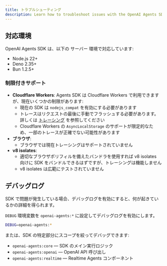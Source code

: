 ```yaml
---
title: トラブルシューティング
description: Learn how to troubleshoot issues with the OpenAI Agents SDK.
---
```


## 対応環境

OpenAI Agents SDK は、以下の サーバー 環境で対応しています:

- Node.js 22+
- Deno 2.35+
- Bun 1.2.5+

### 制限付きサポート

- **Cloudflare Workers**: Agents SDK は Cloudflare Workers で利用できますが、現在いくつかの制限があります:
  - 現在の SDK は `nodejs_compat` を有効にする必要があります
  - トレースはリクエストの最後に手動でフラッシュする必要があります。詳しくは [トレーシング](/openai-agents-js/ja/guides/tracing#export-loop-lifecycle) を参照してください
  - Cloudflare Workers の `AsyncLocalStorage` のサポートが限定的なため、一部のトレースが正確でない可能性があります
- **ブラウザ**:
  - ブラウザでは現在トレーシングはサポートされていません
- **v8 isolates**:
  - 適切なブラウザポリフィルを備えたバンドラを使用すれば v8 isolates 向けに SDK をバンドルできるはずですが、トレーシングは機能しません
  - v8 isolates は広範にテストされていません

## デバッグログ

SDK で問題が発生している場合、デバッグログを有効にすると、何が起きているかの詳細を得られます。

`DEBUG` 環境変数を `openai-agents:*` に設定してデバッグログを有効にします。

```bash
DEBUG=openai-agents:*
```

または、SDK の特定部分にスコープを絞ってデバッグできます:

- `openai-agents:core` — SDK のメイン実行ロジック
- `openai-agents:openai` — OpenAI API 呼び出し
- `openai-agents:realtime` — Realtime Agents コンポーネント
